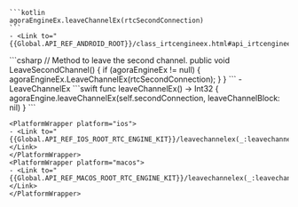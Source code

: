 <PlatformWrapper platform="android">

    ```kotlin
    agoraEngineEx.leaveChannelEx(rtcSecondConnection)
    ```
    - <Link to="{{Global.API_REF_ANDROID_ROOT}}/class_irtcengineex.html#api_irtcengineex_leavechannelex">leaveChannelEx</Link>
</PlatformWrapper>
<PlatformWrapper platform="unity">
    ```csharp
    // Method to leave the second channel.
    public void LeaveSecondChannel()
    {
        if (agoraEngineEx != null)
        {
            agoraEngineEx.LeaveChannelEx(rtcSecondConnection);
        }
    }
    ```
    - <Link to="{{Global.API_REF_UNITY_ROOT}}/class_irtcengineex.html#api_irtcengineex_leavechannelex">LeaveChannelEx</Link>

</PlatformWrapper>
<PlatformWrapper platform={["ios","macos"]}>
    ```swift
    func leaveChannelEx() -> Int32 {
        agoraEngine.leaveChannelEx(self.secondConnection, leaveChannelBlock: nil)
    }
    ```

    <PlatformWrapper platform="ios">
    - <Link to="{{Global.API_REF_IOS_ROOT_RTC_ENGINE_KIT}}/leavechannelex(_:leavechannelblock:)">leaveChannelEx(_:leaveChannelBlock:)</Link>
    </PlatformWrapper>
    <PlatformWrapper platform="macos">
    - <Link to="{{Global.API_REF_MACOS_ROOT_RTC_ENGINE_KIT}}/leavechannelex(_:leavechannelblock:)">leaveChannelEx(_:leaveChannelBlock:)</Link>
    </PlatformWrapper>
</PlatformWrapper>